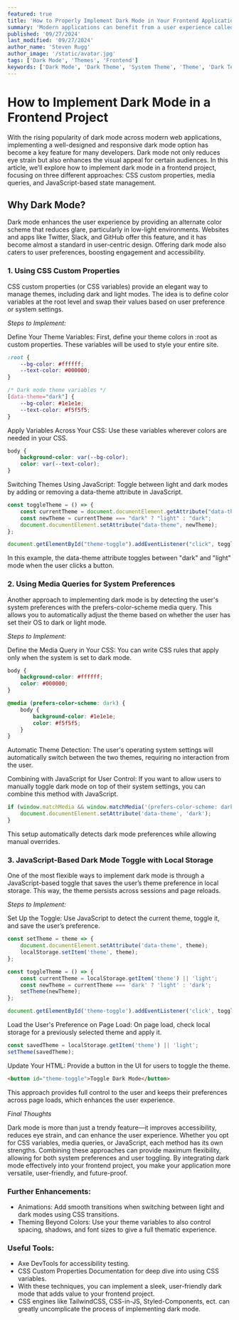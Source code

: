 ```yaml
---
featured: true
title: 'How to Properly Implement Dark Mode in Your Frontend Application'
summary: 'Modern applications can benefit from a user experience called dark mode. It changes the complete theme of an app to a dark variant.'
published: '09/27/2024'
last_modified: '09/27/2024'
author_name: 'Steven Rugg'
author_image: '/static/avatar.jpg'
tags: ['Dark Mode', 'Themes', 'Frontend']
keywords: ['Dark Mode', 'Dark Theme', 'System Theme', 'Theme', 'Dark Template']
---
```


# How to Implement Dark Mode in a Frontend Project
With the rising popularity of dark mode across modern web applications, implementing a well-designed and responsive dark mode option has become a key feature for many developers. Dark mode not only reduces eye strain but also enhances the visual appeal for certain audiences. In this article, we’ll explore how to implement dark mode in a frontend project, focusing on three different approaches: CSS custom properties, media queries, and JavaScript-based state management.

## Why Dark Mode?
Dark mode enhances the user experience by providing an alternate color scheme that reduces glare, particularly in low-light environments. Websites and apps like Twitter, Slack, and GitHub offer this feature, and it has become almost a standard in user-centric design. Offering dark mode also caters to user preferences, boosting engagement and accessibility.

### 1. Using CSS Custom Properties
CSS custom properties (or CSS variables) provide an elegant way to manage themes, including dark and light modes. The idea is to define color variables at the root level and swap their values based on user preference or system settings.

*Steps to Implement:*

Define Your Theme Variables: First, define your theme colors in :root as custom properties. These variables will be used to style your entire site.

```css
:root {
    --bg-color: #ffffff;
    --text-color: #000000;
}

/* Dark mode theme variables */
[data-theme="dark"] {
    --bg-color: #1e1e1e;
    --text-color: #f5f5f5;
}
```

Apply Variables Across Your CSS: Use these variables wherever colors are needed in your CSS.

```css
body {
    background-color: var(--bg-color);
    color: var(--text-color);
}
```

Switching Themes Using JavaScript: Toggle between light and dark modes by adding or removing a data-theme attribute in JavaScript.

```javascript
const toggleTheme = () => {
    const currentTheme = document.documentElement.getAttribute("data-theme");
    const newTheme = currentTheme === "dark" ? "light" : "dark";
    document.documentElement.setAttribute("data-theme", newTheme);
};

document.getElementById("theme-toggle").addEventListener("click", toggleTheme);
```
In this example, the data-theme attribute toggles between "dark" and "light" mode when the user clicks a button.

### 2. Using Media Queries for System Preferences
Another approach to implementing dark mode is by detecting the user's system preferences with the prefers-color-scheme media query. This allows you to automatically adjust the theme based on whether the user has set their OS to dark or light mode.

*Steps to Implement:*

Define the Media Query in Your CSS: You can write CSS rules that apply only when the system is set to dark mode.

```css
body {
    background-color: #ffffff;
    color: #000000;
}

@media (prefers-color-scheme: dark) {
    body {
        background-color: #1e1e1e;
        color: #f5f5f5;
    }
}
```
Automatic Theme Detection: The user's operating system settings will automatically switch between the two themes, requiring no interaction from the user.

Combining with JavaScript for User Control: If you want to allow users to manually toggle dark mode on top of their system settings, you can combine this method with JavaScript.

```javascript
if (window.matchMedia && window.matchMedia('(prefers-color-scheme: dark)').matches) {
    document.documentElement.setAttribute('data-theme', 'dark');
}
```
This setup automatically detects dark mode preferences while allowing manual overrides.

### 3. JavaScript-Based Dark Mode Toggle with Local Storage
One of the most flexible ways to implement dark mode is through a JavaScript-based toggle that saves the user’s theme preference in local storage. This way, the theme persists across sessions and page reloads.

*Steps to Implement:*

Set Up the Toggle: Use JavaScript to detect the current theme, toggle it, and save the user’s preference.

```javascript
const setTheme = theme => {
    document.documentElement.setAttribute('data-theme', theme);
    localStorage.setItem('theme', theme);
};

const toggleTheme = () => {
    const currentTheme = localStorage.getItem('theme') || 'light';
    const newTheme = currentTheme === 'dark' ? 'light' : 'dark';
    setTheme(newTheme);
};

document.getElementById('theme-toggle').addEventListener('click', toggleTheme);
```
Load the User's Preference on Page Load: On page load, check local storage for a previously selected theme and apply it.

```javascript
const savedTheme = localStorage.getItem('theme') || 'light';
setTheme(savedTheme);
```
Update Your HTML: Provide a button in the UI for users to toggle the theme.

```html
<button id="theme-toggle">Toggle Dark Mode</button>
```
This approach provides full control to the user and keeps their preferences across page loads, which enhances the user experience.

*Final Thoughts*

Dark mode is more than just a trendy feature—it improves accessibility, reduces eye strain, and can enhance the user experience. Whether you opt for CSS variables, media queries, or JavaScript, each method has its own strengths. Combining these approaches can provide maximum flexibility, allowing for both system preferences and user toggling.
By integrating dark mode effectively into your frontend project, you make your application more versatile, user-friendly, and future-proof.

### Further Enhancements:
- Animations: Add smooth transitions when switching between light and dark modes using CSS transitions.
- Theming Beyond Colors: Use your theme variables to also control spacing, shadows, and font sizes to give a full thematic experience.
### Useful Tools:
- Axe DevTools for accessibility testing.
- CSS Custom Properties Documentation for deep dive into using CSS variables.
- With these techniques, you can implement a sleek, user-friendly dark mode that adds value to your frontend project.
- CSS engines like TailwindCSS, CSS-in-JS, Styled-Components, ect. can greatly uncomplicate the process of implementing dark mode.